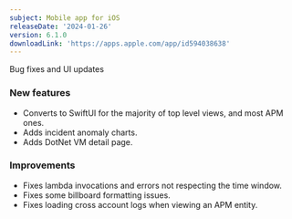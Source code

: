 ```yaml
---
subject: Mobile app for iOS
releaseDate: '2024-01-26'
version: 6.1.0
downloadLink: 'https://apps.apple.com/app/id594038638'
---
```


Bug fixes and UI updates

### New features

* Converts to SwiftUI for the majority of top level views, and most APM ones.
* Adds incident anomaly charts.
* Adds DotNet VM detail page.

### Improvements

* Fixes lambda invocations and errors not respecting the time window.
* Fixes some billboard formatting issues.
* Fixes loading cross account logs when viewing an APM entity.
